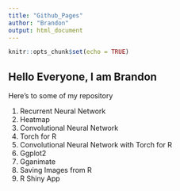 ```yaml
---
title: "Github_Pages"
author: "Brandon"
output: html_document
---
```


```r
knitr::opts_chunk$set(echo = TRUE)
```

## Hello Everyone, I am Brandon

Here's to some of my repository 

1. Recurrent Neural Network 
2. Heatmap
3. Convolutional Neural Network
4. Torch for R
5. Convolutional Neural Network with Torch for R
6. Ggplot2
7. Gganimate
8. Saving Images from R
9. R Shiny App
